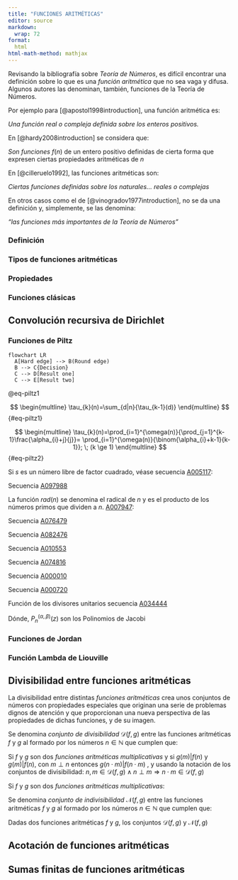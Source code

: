 ```yaml
---
title: "FUNCIONES ARITMÉTICAS"
editor: source
markdown: 
  wrap: 72
format:
  html
html-math-method: mathjax
---
```





Revisando la bibliografía sobre *Teoría de Números*, es difícil encontrar una definición sobre lo que es una *función aritmética* que no sea vaga y difusa. Algunos autores las denominan, también, funciones de la Teoría de Números.

Por ejemplo para [@apostol1998introduction], una función aritmética es:

| *Una función real o compleja definida sobre los enteros positivos.*

En [@hardy2008introduction] se considera que:

*Son funciones* $f(n)$ de un entero positivo definidas de cierta forma que expresen ciertas propiedades aritméticas de $n$

En [@cilleruelo1992], las funciones aritméticas son:

*Ciertas funciones definidas sobre los naturales... reales o complejas*

En otros casos como el de [@vinogradov1977introduction], no se da una definición y, simplemente, se las denomina:

*"las funciones más importantes de la Teoría de Números"*

### Definición

### Tipos de funciones aritméticas

### Propiedades

### Funciones clásicas

## Convolución recursiva de Dirichlet

### Funciones de Piltz

```mermaid
flowchart LR
  A[Hard edge] --> B(Round edge)
  B --> C{Decision}
  C --> D[Result one]
  C --> E[Result two]
```

\begin{multline} 
\tau_{k}(n)=\sum_{d|n}{\tau_{k-1}(d)} 
\end{multline} 

@eq-piltz1

$$
\begin{multline}
\tau_{k}(n)=\sum_{d|n}{\tau_{k-1}(d)}
\end{multline}
$$ {#eq-piltz1}

$$
\begin{multline}
\tau_{k}(n)=\prod_{i=1}^{\omega(n)}{\prod_{j=1}^{k-1}\frac{\alpha_{i}+j}{j}}=
\prod_{i=1}^{\omega(n)}{\binom{\alpha_{i}+k-1}{k-1}}; \; (k \ge 1)
\end{multline} 
$$ {#eq-piltz2}

Si $s$ es un número libre de factor cuadrado, véase secuencia [A005117](https://oeis.org/A005117):

```{=tex}
\begin{multline}
\tau_{k}(s)= \prod_{i=1}^{\omega(s)}{\binom{k}{k-1}=k^{\omega(s)}}
(\#eq:piltz3)
\end{multline}
```
```{=tex}
\begin{multline}
\tau_{k+1}(n^k)=\tau_{k}(n^k)\cdot \tau_2(n); \; (k \ge 0)
(\#eq:piltz4)
\end{multline}
```
Secuencia [A097988](https://oeis.org/A097988)

```{=tex}
\begin{multline}
\tau_{3}(n)^{2}=\left( \sum_{d|n}{\tau_{2}(d)} \right)^{2}
(\#eq:piltz5)
\end{multline}
```
La función $rad(n)$ se denomina el radical de $n$ y es el producto de los números primos que dividen a $n$. [A007947](https://oeis.org/A007947):

```{=tex}
\begin{multline}
\tau_{k}(n)=\prod_{i=0}^{k-2}{\frac{ \tau_{2}(n\cdot rad(n)^{i}) }{ \tau_{2}(rad(n)^{i})}} ; \; (k \ge 1)
(\#eq:piltz6)
\end{multline}
```
Secuencia [A076479](https://oeis.org/A076479)

```{=tex}
\begin{multline}
\sum_{d|n}{\mu(d)\cdot\tau_{2}(d)}=
(-1)^{\omega(n)}=\mu(rad(n))
(\#eq:piltz7)
\end{multline}
```
```{=tex}
\begin{multline}
\sum_{d|n}{{\mu(d)}^{2}\cdot{\tau_{2}(d)}^{k}}=
\tau_k(rad(n))=\bigg({2^{k}+1}\bigg)^{\omega(n)}
(\#eq:piltz8)
\end{multline}
```
Secuencia [A082476](https://oeis.org/A082476) \begin{multline}
|\sum_{d|n}{\mu(d)\cdot\tau_{3}(d^{2})}|= \sum_{d|n}{{\mu(d)}^{2}\cdot{\tau_{2}(d)}^{2}}=
\tau_{5}(rad(n))=5^{\omega(n)}
(\#eq:piltz9)
\end{multline}

Secuencia [A010553](https://oeis.org/A010553) \begin{multline}
\tau_{2}(\tau_{2}(rad(n)))-1=\omega(n) \; ; \; (n > 1)
(\#eq:piltz10)
\end{multline}

Secuencia [A074816](https://oeis.org/A074816) \begin{multline}
\sum_{d|n}{ \mu(d)^{2} \cdot \tau_{2}(d) } =
|\sum_{d|n}{ \mu(d) \cdot \tau_{2}(d^3) }| =
|\sum_{d|n}{ \mu(d) \cdot \tau_{4}(d) }| =
\tau_{3}(rad(n)) =
3^{\omega(n)}
(\#eq:piltz11)
\end{multline}

```{=tex}
\begin{multline}
|\sum_{d|n}{\mu(d)\cdot\tau_{k}(d^{m})}|=
{\bigg(\binom{k+m-1}{m}-1 \bigg)}^{\omega(n)}
(\#eq:piltz12)
\end{multline}
```
```{=tex}
\begin{multline}
\sum_{d|n}{\mu(d)\cdot\tau_{k}(d^{m})}=
{\bigg(1-\binom{k+m-1}{m}\bigg) }^{\omega(n)}
(\#eq:piltz13)
\end{multline}
```
Secuencia [A000010](https://oeis.org/A000010) \begin{multline}
\phi(n)=\sum_{i=1}^{n}{\bigg\lfloor \frac{\tau_{k}(i\cdot n)}{\tau_{k}(i)\cdot \tau_{k}(n)} \bigg\rfloor}
(\#eq:piltz14)
\end{multline}

Secuencia [A000720](https://oeis.org/A000720) \begin{multline}
\pi(n)=
\sum_{i=2}^{n}{\bigg\lfloor \frac{k}{\tau_{k}(i)}\bigg\rfloor}
\;\; ;(n>1)
(\#eq:piltz15)
\end{multline}

Función de los divisores unitarios secuencia [A034444](https://oeis.org/A034444) \begin{multline}
\sigma_{0}^{*}(n)=
|\sum_{d|n}{\mu(d)\cdot\tau_{3}(d)}|=
\sum_{d|n}{{\mu(d)}^2}=
\sum_{d|n}{\mu\bigg(\frac{n}{d}\bigg)\cdot\tau_{2}(d^{2})}=
\sum_{d|n}{{\mu(d)}^2\cdot\tau_{2}(d^{2})}
(\#eq:piltz16)
\end{multline}

```{=tex}
\begin{multline}
\tau_{k}(p^{\alpha})=
\binom{\alpha+k-1}{k-1}=
P_{k-1}^{ (\alpha,\beta) }(1) \; (k>1)
(\#eq:piltz17)
\end{multline}
```
Dónde, $P_{n}^{ (\alpha,\beta) }(z)$ son los Polinomios de Jacobi

```{=tex}
\begin{multline}
\sum_{d|n}{k^{\omega(n)}}=
\tau_{2}(n^{k})
(\#eq:piltz18)
\end{multline}
```
### Funciones de Jordan

### Función Lambda de Liouville

## Divisibilidad entre funciones aritméticas

La divisibilidad entre distintas *funciones aritméticas* crea unos conjuntos de números con propiedades especiales que originan una serie de problemas dignos de atención y que proporcionan una nueva perspectiva de las propiedades de dichas funciones, y de su imagen.

::: {#conjdiv .definition name="Conjunto de divisibilidad entre dos funciones aritméticas"}
Se denomina *conjunto de divisibilidad* $\mathcal{D}(f,g)$ entre las funciones aritméticas $f$ y $g$ al formado por los números $n \in \mathbb{N}$ que cumplen que:

```{=tex}
\begin{multline} 
n \in \mathcal{D}(f,g) \iff g(n) | f(n)
(\#eq:conjuntodiv1)
\end{multline}
```
:::

::: {#multconjdiv .theorem}
Si $f$ y $g$ son dos *funciones aritméticas multiplicativas* y si $g(m)|f(n)$ y $g(m)|f(n)$, con $m \perp n$ entonces $g(n \cdot m) | f(n \cdot m)$ , y usando la notación de los conjuntos de divisibilidad: $n, m \in \mathcal{D}(f,g) \land n \perp m \Rightarrow n \cdot m \in \mathcal{D}(f,g)$
:::

::: {#unoconjdiv .corollary}
Si $f$ y $g$ son dos *funciones aritméticas multiplicativas*: \begin{multline} 
1 \in \mathcal{D}(f,g)
(\#eq:unoconjdiv)
\end{multline}
:::

::: {#conjindiv .definition name="Conjunto de indivisibilidad entre dos funciones aritméticas"}
Se denomina *conjunto de indivisibilidad* $\mathcal{N}(f,g)$ entre las funciones aritméticas $f$ y $g$ al formado por los números $n \in \mathbb{N}$ que cumplen que:

```{=tex}
\begin{multline} 
n \in \mathcal{N}(f,g) \iff g(n) \nmid f(n)
(\#eq:conjuntoindiv1)
\end{multline}
```
:::

::: {#divnodiv .corollary}
Dadas dos funciones aritméticas $f$ y $g$, los conjuntos $\mathcal{D}(f,g)$ y $\mathcal{N}(f,g)$

```{=tex}
\begin{multline}
\mathcal{D}(f,g) \cup \mathcal{N}(f,g) = \mathbb{N}
\mathcal{D}(f,g) \cap \mathcal{N}(f,g) = \emptyset
(\#eq:divnodiv)
\end{multline}
```
:::

## Acotación de funciones aritméticas

## Sumas finitas de funciones aritméticas
